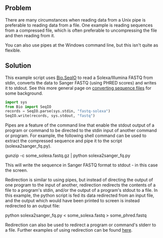 == Problem ==

There are many circumstances when reading data from a Unix pipe is preferable to reading data from a file. One example is reading sequences from a compressed file, which is often preferable to uncompressing the file and then reading from it.

You can also use pipes at the Windows command line, but this isn't quite as flexible.

== Solution ==

This example script uses [[SeqIO|Bio.SeqIO]] to read a Solexa/Illumina FASTQ from stdin, converts the data to Sanger FASTQ (using PHRED scores) and writes it to stdout. See this more general page on [[Converting_sequence_files|converting sequence files]] for some background.

<source lang=python>
import sys
from Bio import SeqIO
records = SeqIO.parse(sys.stdin, "fastq-solexa")
SeqIO.write(records, sys.stdout, "fastq")
</source>

Pipes are a feature of the command line that enable the stdout output of a program or command to be directed to the stdin input of another command or program.  For example, the following shell command can be used to extract the compressed sequence and pipe it to the script (solexa2sanger_fq.py).

<bash>
gunzip -c some_solexa.fastq.gz | python solexa2sanger_fq.py
</bash>

This will write the sequence in Sanger FASTQ format to stdout - in this case the screen.

Redirection is similar to using pipes, but instead of directing the output of one program to the input of another, redirection redirects the contents of a file to a program's stdin, and/or the output of a program's stdout to a file. In this example, the python script is fed its data redirected from an input file, and the output which would have been printed to screen is instead redirected to an output file:

<bash>
python solexa2sanger_fq.py < some_solexa.fastq > some_phred.fastq
</bash>

Redirection can also be used to redirect a program or command's stderr to a file.  Further examples of using redirection can be found [http://tldp.org/HOWTO/Bash-Prog-Intro-HOWTO-3.html here].
